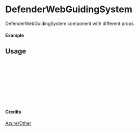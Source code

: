 
<Meta of={DefenderWebGuidingSystem} title="Azure/Other/DefenderWebGuidingSystem" />

# DefenderWebGuidingSystem

DefenderWebGuidingSystem component with different props.

#### Example

<Canvas of={DefenderWebGuidingSystem.Primary} />

## Usage

```ts
import { DefenderWebGuidingSystem } from "yadl-ui";

const Example = () => {
  return (
      <DefenderWebGuidingSystem />
  );
};

export default Example;
```

#### Credits
[Azure/Other](https://learn.microsoft.com/en-us/azure/architecture/icons/)
